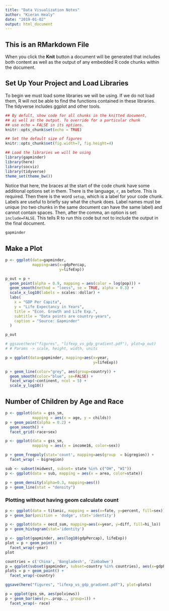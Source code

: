 ```yaml
---
title: "Data Visualization Notes"
author: "Kieran Healy"
date: "2019-01-02"
output: html_document
---
```

  
## This is an RMarkdown File

When you click the **Knit** button a document will be generated that includes both content as well as the output of any embedded R code chunks within the document. 

## Set Up Your Project and Load Libraries

To begin we must load some libraries we will be using. If we do not load them, R will not be able to find the functions contained in these libraries. The tidyverse includes ggplot and other tools.

```r

## By defult, show code for all chunks in the knitted document,
## as well as the output. To override for a particular chunk
## use echo = FALSE in its options.
knitr::opts_chunk$set(echo = TRUE) 

## Set the default size of figures
knitr::opts_chunk$set(fig.width=7, fig.height=4)  

## Load the libraries we will be using
library(gapminder)
library(here)
library(socviz)
library(tidyverse)
theme_set(theme_bw())


```

Notice that here, the braces at the start of the code chunk have some additional options set in them. There is the language, `r`, as before. This is required. Then there is the word `setup`, which is a label for your code chunk. Labels are useful to briefly say what the chunk does. Label names must be unique (no two chunks in the same document can have the same label) and cannot contain spaces. Then, after the comma, an option is set: `include=FALSE`. This tells R to run this code but not to include the output in the final document. 
```r
gapminder
```


## Make a Plot
```r
p <- ggplot(data=gapminder,
            mapping=aes(x=gdpPercap,
                        y=lifeExp))

p_out = p +
  geom_point(alpha = 0.9, mapping = aes(color = log(pop))) +
  geom_smooth(method = "loess", se = TRUE, alpha = 0.3) +
  scale_x_log10(labels = scales::dollar) +
  labs(
    x = "GDP Per Capita",
    y = "Life Expectancy in Years",
    title = "Econ. Growth and Life Exp.",
    subtitle = "Data points are country-years",
    caption = "Source: Gapminder"
  )

p_out

# ggsave(here("figures", "lifexp_vs_gdp_gradient.pdf"), plot=p_out)
# # Params -> scale, height, width, units
```
```r
p = ggplot(data=gapminder, mapping=aes(x=year,
                                       y=lifeExp))

p + geom_line(color="grey", aes(group=country)) +
  geom_smooth(color="blue", se=FALSE) +
  facet_wrap(~continent, ncol = 5) +
  scale_y_log10()
```
## Number of Children by Age and Race
```r
p <- ggplot(data = gss_sm,
            mapping = aes(x = age, y = childs))
p + geom_point(alpha = 0.2) +
  geom_smooth() +
  facet_grid(~race+sex)
```
```r
p <- ggplot(data = gss_sm,
            mapping = aes(x = income16, color=sex))

p + geom_freqpoly(stat='count', mapping=aes(group  = bigregion)) +
  facet_wrap( ~ bigregion)
```
```r
sub <- subset(midwest, subset= state %in% c("OH", "WI"))
p <- ggplot(data = sub, mapping = aes(x = area, color=state))

p + geom_density(alpha=0.3, mapping=aes())
p + geom_line(stat = "density")
```
### Plotting without having geom calculate count
```r

p <- ggplot(data = titanic, mapping = aes(x=fate, y=percent, fill=sex))
p + geom_bar(position = 'dodge', stat='identity')

```


```r
p <- ggplot(data = oecd_sum, mapping=aes(x=year, y=diff, fill=hi_lo))
p + geom_histogram(stat='identity')
```
```r
p <- ggplot(gapminder, aes(log10(gdpPercap), lifeExp))
plot = p + geom_point() +
  facet_wrap(~year)
plot
```
```r
countries = c('China', 'Bangladesh', 'Zimbabwe')
p = ggplot(subset(gapminder, subset=country %in% countries), aes(x=gdpPercap, y=lifeExp, color=year))
plots = p + geom_point() +
  facet_wrap(~country)

ggsave(here("figures", "lifexp_vs_gdp_gradient.pdf"), plot=plots)

```

```r
p = ggplot(gss_sm, aes(polviews))
p + geom_bar(aes(y=..prop.., group=1)) +
  facet_wrap(~ race)
```

